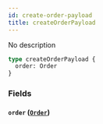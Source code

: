 ```yaml
---
id: create-order-payload
title: createOrderPayload
---
```


No description

```graphql
type createOrderPayload {
  order: Order
}
```

### Fields

#### `order` ([`Order`](/v1/objects/order))
